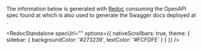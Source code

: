 
The information below is generated with [Redoc](https://redocly.com/docs/redoc) consuming the OpenAPI spec found at []() which is also used to generate the Swagger docs deployed at []().

<RedocStandalone
  specUrl=""
  options={{
    nativeScrollbars: true,
    theme: {
      sidebar: {
        backgroundColor: '#273239',
        textColor: '#FCFDFE'
      }
    }
  }}
/>
